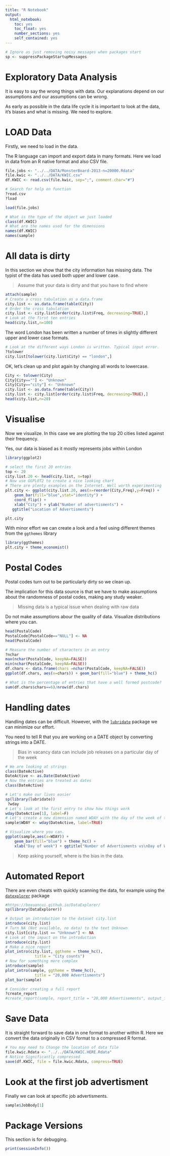 ```yaml
---
title: "R Notebook"
output: 
  html_notebook: 
    toc: yes
    toc_float: yes
    number_sections: yes
    self_contained: yes
---
```


```r
# Ignore as just removing noisy messages when packages start
sp <- suppressPackageStartupMessages
```



# Exploratory Data Analysis

It is easy to say the wrong things with data. Our explanations depend on our assumptions and our assumptions can be wrong.

As early as possible in the data life cycle it is important to look at the data, it's biases and what is missing. We need to explore.


# LOAD Data

Firstly, we need to load in the data.

The R language can import and export data in many formats. Here we load in data from an R native format and also CSV file.


```r
file.jobs <- "../../DATA/MonsterBoard-2013-n=20000.Rdata"
file.kwic <- "../../DATA/KWIC.csv"
df.KWIC <- read.csv(file.kwic, sep=";", comment.char="#")

# Search for help on function
?read.csv
?load

load(file.jobs)

# What is the type of the object we just loaded
class(df.KWIC)
# What are the names used for the dimensions
names(df.KWIC)
names(sample)
```

# All data is dirty

In this section we show that the city information has missing data. The typist of the data has used both upper and lower case.

> Assume that your data is dirty and that you have to find where

```r
attach(sample)
# Create a cross tabulation as a data.frame
city.list <- as.data.frame(table(City))
# Order the cross tabulation
city.list <- city.list[order(city.list$Freq, decreasing=TRUE),]
# Look at the first ten entries
head(city.list,n=100)
```
The word London has been written a number of times in slightly different upper and lower case formats.

```r
# Look at the different ways London is written. Typical input error.
?tolower
city.list[tolower(city.list$City) == "london",]
```

OK, let's clean up and plot again by changing all words to lowercase.


```r
City <- tolower(City)
City[City==""] <- "Unknown"
City[City=="city"] <- "Unknown"
city.list <- as.data.frame(table(City))
city.list <- city.list[order(city.list$Freq, decreasing=TRUE),]
head(city.list,n=20)
```

# Visualise

Now we visualize. In this case we are plotting the top 20 cities listed against their frequency.

Yes, our data is biased as it mostly represents jobs within London

```r
library(ggplot2)

# select the first 20 entries
top <- 20
city.list.20 <- head(city.list, n=top)
# Now use GGPLOT2 to create a nice looking chart
# There are plenty examples on the Internet. Well worth experimenting
plt.city <- ggplot(city.list.20, aes(x=reorder(City,Freq),y=Freq)) + 
    geom_bar(fill="blue",stat="identity") + 
    coord_flip() +
    xlab("City") + ylab("Number of advertisments") +
   ggtitle("Location of Advertisments")

plt.city
```

With minor effort we can create a look and a feel using different themes from the `ggthemes` library


```r
library(ggthemes)
plt.city + theme_economist()

```
# Postal Codes

Postal codes turn out to be particularly dirty so we clean up.

The implication for this data source is that we have to make assumptions about the randomness of postal codes, making any study weaker.

> Missing data is a typical issue when dealing with raw data

Do not make assumptions abour the quality of data. Visualize distributions where you can.

```r
head(PostalCode)
PostalCode[PostalCode=="NULL"] <- NA
head(PostalCode)

# Measure the number of characters in an entry
?nchar
max(nchar(PostalCode, keepNA=FALSE))
min(nchar(PostalCode, keepNA=FALSE))
df.chars <- data.frame(chars =nchar(PostalCode, keepNA=FALSE))
ggplot(df.chars, aes(x=chars)) + geom_bar(fill="blue") + theme_hc()

# What is the percentage of entries that have a well formed postcode?
sum(df.chars$chars==6)/nrow(df.chars)

```
# Handling dates

Handling dates can be difficult. However, with the [`lubridate`](https://lubridate.tidyverse.org/) package we can minimize our effort.

You need to tell R that you are working on a DATE object by converting strings into a DATE.

> Bias in vacancy data can include job releases on a particular day of the week

```r
# We are looking at strings
class(DateActive)
DateActive <- as.Date(DateActive)
# Now the entries are treated as dates
class(DateActive)

# Let's make our lives easier
sp(library(lubridate))
 ?wday
# Let's look at the first entry to show how things work
wday(DateActive[1], label=F)
# Let's create a new dimension named WDAY with the day of the week of the DATE assigned
sample$WDAY <- wday(DateActive, label=TRUE)

# Visualize where you can.
ggplot(sample,aes(x=WDAY)) + 
    geom_bar(fill="blue") + theme_hc() +
    xlab("Day of week") + ggtitle("Number of Advertisments vs\nDay of Week")
```
> Keep asking yourself, where is the bias in the data.

# Automated Report

There are even cheats with quickly scanning the data, for example using the [`datexplorer`](https://boxuancui.github.io/DataExplorer/) package

```r
#https://boxuancui.github.io/DataExplorer/
sp(library(DataExplorer))

# Output an introduction to the dataset city.list
introduce(city.list)
# Turn NA (Not available, no data) to the text Unknown
city.list[city.list == "Unknown"] <- NA
# Look at the impact on the introduction
introduce(city.list)
# Make a nice report
plot_intro(city.list, ggtheme = theme_hc(),
             title = "City counts")
# Now for something more complex
introduce(sample)
plot_intro(sample, ggtheme = theme_hc(),
             title = "20,000 Advertisments")
plot_bar(sample)

# Consider creating a full report
?create_report
#create_report(sample, report_title = "20,000 Advertisements", output_file="eda-report-sample.html")
```


# Save Data

It is straight forward to save data in one format to another within R. Here we convert the data originally in CSV format to a compressed R format.

```r
# You may need to Change the location of data file
file.kwic.Rdata <- "../../DATA/KWIC.HERE.Rdata"
# Notice Significantly compressed
save(df.KWIC, file = file.kwic.Rdata, compress=TRUE)
```

# Look at the first job advertisment

Finally we can look at specific job advertisments.

```r
sample$JobBody[1]
```

# Package Versions

This section is for debugging.

```r
print(sessionInfo())
```
